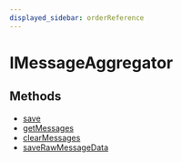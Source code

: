 ```yaml
---
displayed_sidebar: orderReference
---
```



# IMessageAggregator

## Methods

- [save](../../IMessageAggregator/methods/order.IMessageAggregator.save/page.mdx)
- [getMessages](../../IMessageAggregator/methods/order.IMessageAggregator.getMessages/page.mdx)
- [clearMessages](../../IMessageAggregator/methods/order.IMessageAggregator.clearMessages/page.mdx)
- [saveRawMessageData](../../IMessageAggregator/methods/order.IMessageAggregator.saveRawMessageData/page.mdx)

